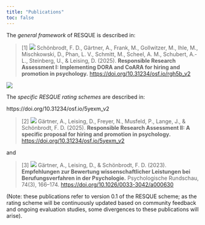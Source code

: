 ```yaml
---
title: "Publications"
toc: false
---
```


The *general framework* of RESQUE is described in:

> [1] ![](images/OA_icon.png) Schönbrodt, F. D., Gärtner, A., Frank, M., Gollwitzer, M., Ihle, M., Mischkowski, D., Phan, L. V., Schmitt, M., Scheel, A. M., Schubert, A.-L., Steinberg, U., & Leising, D. (2025). **Responsible Research Assessment I: Implementing DORA and CoARA for hiring and promotion in psychology.** [https://doi.org/10.31234/osf.io/rgh5b_v2](https://doi.org/10.31234/osf.io/rgh5b_v2)

![](images/RESQUE_framework.png)

The *specific RESQUE rating schemes* are described in:

https://doi.org/10.31234/osf.io/5yexm_v2

> [2] ![](images/OA_icon.png) Gärtner, A., Leising, D., Freyer, N., Musfeld, P., Lange, J., & Schönbrodt, F. D. (2025). **Responsible Research Assessment II: A specific proposal for hiring and promotion in psychology.** [https://doi.org/10.31234/osf.io/5yexm_v2](https://doi.org/10.31234/osf.io/5yexm_v2)

and

> [3] ![](images/OA_icon.png) Gärtner, A., Leising, D., & Schönbrodt, F. D. (2023). **Empfehlungen zur Bewertung wissenschaftlicher Leistungen bei Berufungsverfahren in der Psychologie.** Psychologische Rundschau, 74(3), 166–174. [https://doi.org/10.1026/0033-3042/a000630](https://doi.org/10.1026/0033-3042/a000630)

(Note: these publications refer to version 0.1 of the RESQUE scheme; as the rating scheme will be continuously updated based on community feedback and ongoing evaluation studies, some divergences to these publications will arise).

